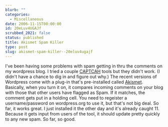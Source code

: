 ```yaml
---
blurb: ""
categories:
  - Miscellaneous
date: 2006-11-15T00:00:00
id: 20eLuv4UGAJf
scrubbed_2021: false
status: published
title: Akismet Spam Killer
type: post
slug: akismet-spam-killer--20eluv4ugajf
---
```


I've been having some problems with spam getting in thru the
comments on my wordpress blog. I tried a couple
[CAPTCAH](http://en.wikipedia.org/wiki/Captcha) tools but they
didn't work. (I didn't have a chance to dig in and figure out why.)
The recent versions of Wordpress come with a plug-in that's
pre-installed called [Akismet](http://akismet.com/). Basically,
when you turn it on, it compares incoming comments on your blog
with those that other users have flagged as Spam. If it matches,
the comment gets put in a holding cell. You need to regeister a
username/password on wordpress.org to use it, but that's not big
deal. So far, it works great. I just installed it the other day and
it's already caught 11. Because it gets input from users of the
tool, it should update pretty quickly to any new spam. So far, so
good.